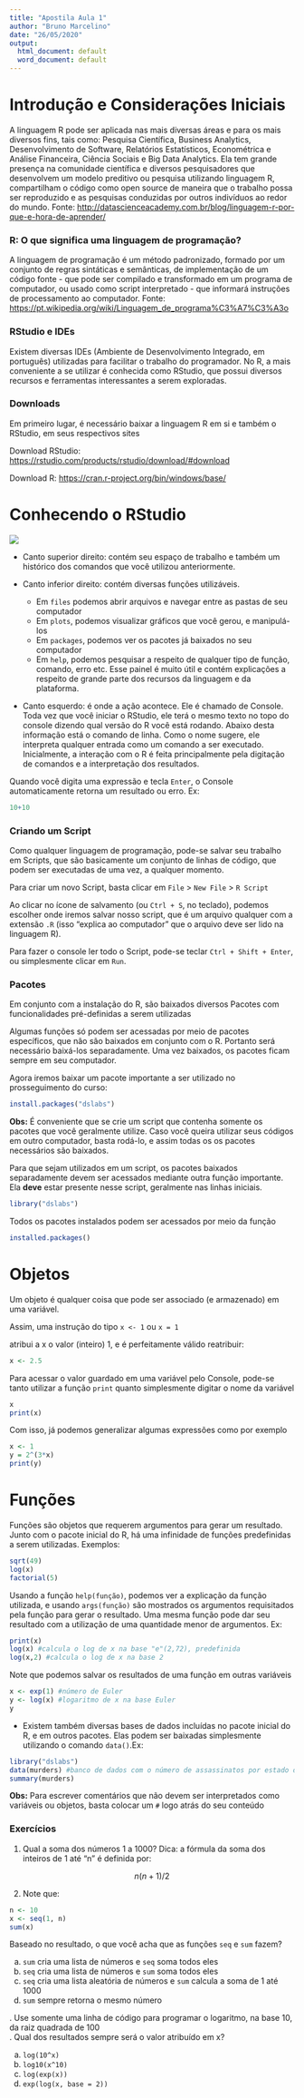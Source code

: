 ```yaml
---
title: "Apostila Aula 1"
author: "Bruno Marcelino"
date: "26/05/2020"
output:
  html_document: default
  word_document: default
---
```

# Introdução e Considerações Iniciais

A linguagem R pode ser aplicada nas mais diversas áreas e para os mais diversos fins, tais como: Pesquisa Científica, Business Analytics, Desenvolvimento de Software, Relatórios Estatísticos, Econométrica e Análise Financeira, Ciência Sociais e Big Data Analytics. Ela tem grande presença na comunidade científica e diversos pesquisadores que desenvolvem um modelo preditivo ou pesquisa utilizando linguagem R, compartilham o código como open source de maneira que o trabalho possa ser reproduzido e as pesquisas conduzidas por outros indivíduos ao redor do mundo. Fonte: <http://datascienceacademy.com.br/blog/linguagem-r-por-que-e-hora-de-aprender/>

### R: O que significa uma **linguagem** de programação?

A linguagem de programação é um método padronizado, formado por um conjunto de regras sintáticas e semânticas, de implementação de um código fonte - que pode ser compilado e transformado em um programa de computador, ou usado como script interpretado - que informará instruções de processamento ao computador. Fonte: <https://pt.wikipedia.org/wiki/Linguagem_de_programa%C3%A7%C3%A3o>

### RStudio e IDEs

Existem diversas IDEs (Ambiente de Desenvolvimento Integrado, em português) utilizadas para facilitar o trabalho do programador. No R, a mais conveniente a se utilizar é conhecida como RStudio, que possui diversos recursos e ferramentas interessantes a serem exploradas. 

### Downloads

Em primeiro lugar, é necessário baixar a linguagem R em si e também o RStudio, em seus respectivos sites 

Download RStudio: <https://rstudio.com/products/rstudio/download/#download>

Download R: <https://cran.r-project.org/bin/windows/base/>

# Conhecendo o RStudio

![](D:/Imagens/Screenshot_5.png)

* Canto superior direito: contém seu espaço de trabalho e também um histórico dos comandos
que você utilizou anteriormente.

* Canto inferior direito: contém diversas funções utilizáveis.
    + Em `files` podemos abrir arquivos e navegar entre as pastas de seu computador
    + Em `plots`, podemos visualizar gráficos que você gerou, e manipulá-los
    + Em `packages`, podemos ver os pacotes já baixados no seu computador 
    + Em `help`, podemos pesquisar a respeito de qualquer tipo de função, comando, erro etc. Esse painel é muito útil e contém explicações a respeito de grande parte dos recursos da linguagem e da plataforma.

\n
* Canto esquerdo: é onde a ação acontece. Ele é chamado de Console. Toda vez que você iniciar o RStudio, ele terá o mesmo texto no topo do console dizendo qual versão do R você está rodando. Abaixo desta informação está o comando de linha. Como o nome sugere, ele interpreta qualquer entrada como um comando a ser executado. Inicialmente, a interação com o R é feita principalmente pela digitação de comandos e a interpretação dos resultados.

Quando você digita uma expressão e tecla `Enter`, o Console automaticamente retorna um resultado ou erro. Ex:

```r

10+10

``` 
### Criando um Script

Como qualquer linguagem de programação, pode-se salvar seu trabalho em Scripts, que são basicamente um conjunto de linhas de código, que podem ser executadas de uma vez, a qualquer momento. 

Para criar um novo Script, basta clicar em `File` > `New File` > `R Script`

Ao clicar no ícone de salvamento (ou `Ctrl + S`, no teclado), podemos escolher onde iremos salvar nosso script, que é um arquivo qualquer com a extensão `.R` (isso "explica ao computador" que o arquivo deve ser lido na linguagem R).

Para fazer o console ler todo o Script, pode-se teclar `Ctrl + Shift + Enter`, ou simplesmente clicar em `Run`. 

### Pacotes 

Em conjunto com a instalação do R, são baixados diversos Pacotes com funcionalidades pré-definidas a serem utilizadas 

Algumas funções só podem ser acessadas por meio de pacotes específicos, que não são baixados em conjunto com o R. Portanto será necessário baixá-los separadamente. Uma vez baixados, os pacotes ficam sempre em seu computador. 

Agora iremos baixar um pacote importante a ser utilizado no prosseguimento do curso:

```r
install.packages("dslabs")
```

**Obs:** É conveniente que se crie um script que contenha somente os pacotes que você geralmente utilize. Caso você queira utilizar seus códigos em outro computador, basta rodá-lo, e assim todas os os pacotes necessários são baixados. 

Para que sejam utilizados em um script, os pacotes baixados separadamente devem ser acessados mediante outra função importante. Ela **deve** estar presente nesse script, geralmente nas linhas iniciais. 

```r
library("dslabs")
```

Todos os pacotes instalados podem ser acessados por meio da função

```r
installed.packages()
```

# Objetos

Um objeto é qualquer coisa que pode ser associado (e armazenado) em uma variável. 

Assim, uma instrução do tipo ``x <- 1`` ou ``x = 1``

atribui a x o valor (inteiro) 1, e é perfeitamente válido reatribuir:

```r
x <- 2.5
```

\n 
Para acessar o valor guardado em uma variável pelo Console, pode-se tanto utilizar a função `print` quanto simplesmente digitar o nome da variável 

```r
x
print(x)
``` 

Com isso, já podemos generalizar algumas expressões como por exemplo

```r
x <- 1
y = 2^(3*x)
print(y)
```

# Funções 

Funções são objetos que requerem argumentos para gerar um resultado. Junto com o pacote inicial do R, há uma infinidade de funções predefinidas a serem utilizadas. Exemplos:

```r
sqrt(49)
log(x)
factorial(5)
```

Usando a função `help(função)`, podemos ver a explicação da função utilizada, e usando `args(função)` são mostrados os argumentos requisitados pela função para gerar o resultado. Uma mesma função pode dar seu resultado com a utilização de uma quantidade menor de argumentos. Ex:

```r
print(x)
log(x) #calcula o log de x na base "e"(2,72), predefinida
log(x,2) #calcula o log de x na base 2
```

Note que podemos salvar os resultados de uma função em outras variáveis 

```r
x <- exp(1) #número de Euler
y <- log(x) #logaritmo de x na base Euler 
y
```


* Existem também diversas bases de dados incluídas no pacote inicial do R, e em outros pacotes. Elas podem ser baixadas simplesmente utilizando o comando `data()`.Ex:

```r
library("dslabs")
data(murders) #banco de dados com o número de assassinatos por estado dos EUA
summary(murders)
```


**Obs:** Para escrever comentários que não devem ser interpretados como variáveis ou objetos, basta colocar um `#` logo atrás do seu conteúdo

### Exercícios

1. Qual a soma dos números 1 a 1000? Dica: a fórmula da soma dos inteiros de 1 até "n" é definida por: 

$$
n(n+1)/2
$$

2. Note que:
```r
n <- 10
x <- seq(1, n)
sum(x)
```

Baseado no resultado, o que você acha que as funções `seq` e `sum` fazem?

a. `sum` cria uma lista de números e `seq` soma todos eles
b. `seq` cria uma lista de números e `sum` soma todos eles
c. `seq` cria uma lista aleatória de números e `sum` calcula a soma de 1 até 1000
d. `sum` sempre retorna o mesmo número

\n
3. Use somente uma linha de código para programar o logaritmo, na base 10, da raiz quadrada de 100  
\n
4. Qual dos resultados sempre será o valor atribuído em x?

a. `log(10^x)`
b. `log10(x^10)`
c. `log(exp(x))`
d. `exp(log(x, base = 2))`
